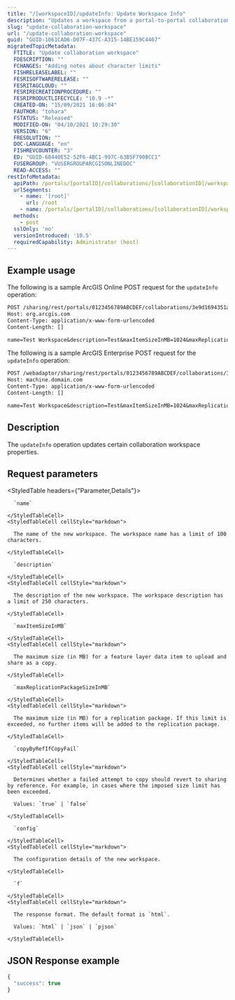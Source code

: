 ```yaml
---
title: "/[workspaceID]/updateInfo: Update Workspace Info"
description: "Updates a workspace from a portal-to-portal collaboration."
slug: "update-collaboration-workspace"
url: "/update-collaboration-workspace"
guid: "GUID-1061CAD6-D07F-437C-A315-14BE159C4467"
migratedTopicMetadata:
  FTITLE: "Update collaboration workspace"
  FDESCRIPTION: ""
  FCHANGES: "Adding notes about character limits"
  FISHRELEASELABEL: ""
  FESRISOFTWARERELEASE: ""
  FESRITAGCLOUD: ""
  FESRIRECREATIONPROCEDURE: ""
  FESRIPRODUCTLIFECYCLE: "10.9 -*"
  CREATED-ON: "15/09/2021 16:06:04"
  FAUTHOR: "tohara"
  FSTATUS: "Released"
  MODIFIED-ON: "04/10/2021 10:29:30"
  VERSION: "6"
  FRESOLUTION: ""
  DOC-LANGUAGE: "en"
  FISHREVCOUNTER: "3"
  ED: "GUID-68440E52-52F6-4BC1-997C-63B5F7908CC1"
  FUSERGROUP: "VUSERGROUPARCGISONLINEDOC"
  READ-ACCESS: ""
restInfoMetadata:
  apiPath: /portals/[portalID]/collaborations/[collaborationID]/workspaces/[workspaceID]/updateInfo
  urlSegments:
    - name: '[root]'
      url: /root
    - name: /portals/[portalID]/collaborations/[collaborationID]/workspaces/[workspaceID]/updateInfo
  methods:
    - post
  sslOnly: 'no'
  versionIntroduced: '10.5'
  requiredCapability: Administrator (host)
---
```


## Example usage

The following is a sample ArcGIS Online POST request for the `updateInfo` operation:

```markdown
POST /sharing/rest/portals/0123456789ABCDEF/collaborations/3e9d1694351a4b5badef66c7599fced5/workspaces/c3c831f1274a4f228ecd87f1953c6f21/updateInfo HTTP/1.1
Host: org.arcgis.com
Content-Type: application/x-www-form-urlencoded
Content-Length: []

name=Test Workspace&description=Test&maxItemSizeInMB=1024&maxReplicationPackageSizeInMB=5120&f=pjson

```

The following is a sample ArcGIS Enterprise POST request for the `updateInfo` operation:

```markdown
POST /webadaptor/sharing/rest/portals/0123456789ABCDEF/collaborations/3e9d1694351a4b5badef66c7599fced5/workspaces/c3c831f1274a4f228ecd87f1953c6f21/updateInfo HTTP/1.1
Host: machine.domain.com
Content-Type: application/x-www-form-urlencoded
Content-Length: []

name=Test Workspace&description=Test&maxItemSizeInMB=1024&maxReplicationPackageSizeInMB=5120&f=pjson

```

## Description

The `updateInfo` operation updates certain collaboration workspace properties.


##  Request parameters

<StyledTable headers={"Parameter,Details"}>
  <StyledTableRow>
    <StyledTableCell cellStyle="markdown">

      `name` 

    </StyledTableCell>
    <StyledTableCell cellStyle="markdown">

      The name of the new workspace. The workspace name has a limit of 100 characters.

    </StyledTableCell>
  </StyledTableRow>
  <StyledTableRow>
    <StyledTableCell cellStyle="markdown">

      `description` 

    </StyledTableCell>
    <StyledTableCell cellStyle="markdown">

      The description of the new workspace. The workspace description has a limit of 250 characters.

    </StyledTableCell>
  </StyledTableRow>
  <StyledTableRow>
    <StyledTableCell cellStyle="markdown">

      `maxItemSizeInMB` 

    </StyledTableCell>
    <StyledTableCell cellStyle="markdown">

      The maximum size (in MB) for a feature layer data item to upload and share as a copy.

    </StyledTableCell>
  </StyledTableRow>
  <StyledTableRow>
    <StyledTableCell cellStyle="markdown">

      `maxReplicationPackageSizeInMB` 

    </StyledTableCell>
    <StyledTableCell cellStyle="markdown">

      The maximum size (in MB) for a replication package. If this limit is exceeded, no further items will be added to the replication package.

    </StyledTableCell>
  </StyledTableRow>
  <StyledTableRow>
    <StyledTableCell cellStyle="markdown">

      `copyByRefIfCopyFail` 

    </StyledTableCell>
    <StyledTableCell cellStyle="markdown">

      Determines whether a failed attempt to copy should revert to sharing by reference. For example, in cases where the imposed size limit has been exceeded.

      Values: `true` | `false`

    </StyledTableCell>
  </StyledTableRow>
  <StyledTableRow>
    <StyledTableCell cellStyle="markdown">

      `config` 

    </StyledTableCell>
    <StyledTableCell cellStyle="markdown">

      The configuration details of the new workspace.

    </StyledTableCell>
  </StyledTableRow>
  <StyledTableRow>
    <StyledTableCell cellStyle="markdown">

      `f` 

    </StyledTableCell>
    <StyledTableCell cellStyle="markdown">

      The response format. The default format is `html`.

      Values: `html` | `json` | `pjson`

    </StyledTableCell>
  </StyledTableRow>
</StyledTable>


## JSON Response example

```javascript
{
  "success": true
}
```